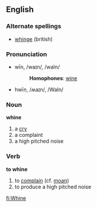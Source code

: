 == English ==
===Alternate spellings===
* [[whinge]] (british)
===Pronunciation===
*wīn, /waɪn/, /waIn/
*:'''Homophones''': [[wine]]
*hwīn, /ʍaɪn/, /WaIn/

=== Noun ===
'''whine'''
#a [[cry]]
#a complaint
#a high pitched noise


=== Verb ===
'''to whine'''

# to [[complain]] (cf. [[moan]])
# to produce a high pitched noise

[[fi:Whine]]